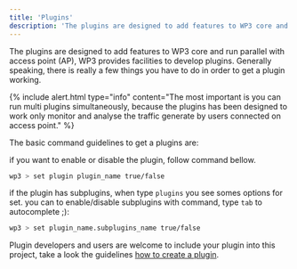```yaml
---
title: 'Plugins'
description: 'The plugins are designed to add features to WP3 core and run parallel with access point (AP), WP3 provides facilities to develop plugins.'
---
```



The plugins are designed to add features to WP3 core and run parallel with access point (AP), WP3 provides facilities to develop plugins. Generally speaking, there is really a few things you have to do in order to get a plugin working. 

{% include alert.html type="info" content="The most important is you can run multi plugins simultaneously, because the plugins has been designed to work only monitor and analyse the traffic generate by users connected on access point." %}

The basic command guidelines to get a plugins are:

if you want to enable or disable the plugin, follow command bellow.
```bash
wp3 > set plugin plugin_name true/false
```

if the plugin has subplugins, when type `plugins` you see somes options for set. you can to enable/disable subplugins with command, type `tab` to autocomplete ;): 
```bash
wp3 > set plugin_name.subplugins_name true/false
```

Plugin developers and users are welcome to include your plugin into this project, take a look the guidelines [how to create a plugin](#development).
